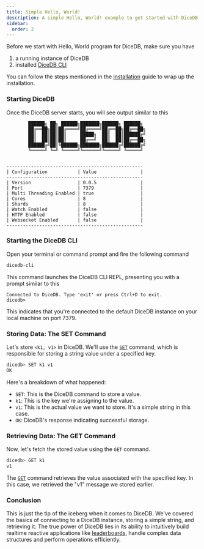 ```yaml
---
title: Simple Hello, World!
description: A simple Hello, World! example to get started with DiceDB.
sidebar:
  order: 2
---
```


Before we start with Hello, World program for DiceDB, make sure you have

1. a running instance of DiceDB
2. installed [DiceDB CLI](https://github.com/dicedb/dicedb-cli)

You can follow the steps mentioned in the [installation](/get-started/installation/) guide to wrap up the installation.

### Starting DiceDB

Once the DiceDB server starts, you will see output similar to this

```
        ██████╗ ██╗ ██████╗███████╗██████╗ ██████╗ 
        ██╔══██╗██║██╔════╝██╔════╝██╔══██╗██╔══██╗
        ██║  ██║██║██║     █████╗  ██║  ██║██████╔╝
        ██║  ██║██║██║     ██╔══╝  ██║  ██║██╔══██╗
        ██████╔╝██║╚██████╗███████╗██████╔╝██████╔╝
        ╚═════╝ ╚═╝ ╚═════╝╚══════╝╚═════╝ ╚═════╝


--------------------------------------------------
| Configuration           | Value                |
--------------------------------------------------
| Version                 | 0.0.5                |
| Port                    | 7379                 |
| Multi Threading Enabled | true                 |
| Cores                   | 8                    |
| Shards                  | 8                    |
| Watch Enabled           | false                |
| HTTP Enabled            | false                |
| Websocket Enabled       | false                |
--------------------------------------------------
```

### Starting the DiceDB CLI

Open your terminal or command prompt and fire the following command

```bash
dicedb-cli
```

This command launches the DiceDB CLI REPL, presenting you with a prompt similar to this

```
Connected to DiceDB. Type 'exit' or press Ctrl+D to exit.
dicedb>
```

This indicates that you're connected to the default DiceDB instance on your local machine on port 7379.

### Storing Data: The SET Command

Let's store `<k1, v1>` in DiceDB. We'll use the [`SET`](/commands/set) command, which is responsible for storing a string value under a specified key.

```bash
dicedb> SET k1 v1
OK
```

Here's a breakdown of what happened:

- `SET`: This is the DiceDB command to store a value.
- `k1`: This is the key we're assigning to the value.
- `v1`: This is the actual value we want to store. It's a simple string in this case.
- `OK`: DiceDB's response indicating successful storage.

### Retrieving Data: The GET Command

Now, let's fetch the stored value using the `GET` command.

```bash
dicedb> GET k1
v1
```

The [`GET`](/commands/get) command retrieves the value associated with the specified key. In this case, we retrieved the "v1" message we stored earlier.

### Conclusion

This is just the tip of the iceberg when it comes to DiceDB.
We've covered the basics of connecting to a DiceDB instance, storing a simple string, and retrieving it.
The true power of DiceDB lies in its ability to intuitively build realtime reactive applications like [leaderboards](/tutorials/realtime-leaderboard/),
handle complex data structures and perform operations efficiently.
